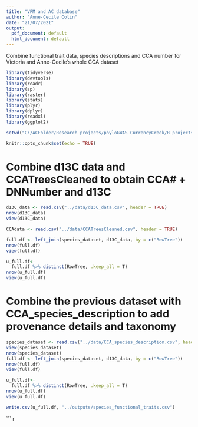 ```yaml
---
title: "VPM and AC database"
author: "Anne-Cecile Colin"
date: "21/07/2021"
output:
  pdf_document: default
  html_document: default
---
```

Combine functional trait data, species descriptions and CCA number for Victoria and Anne-Cecile's whole CCA dataset

```r

library(tidyverse)
library(devtools)
library(readr)
library(sp)
library(raster)
library(stats)
library(plyr)
library(dplyr)
library(readxl)
library(ggplot2)

setwd("C:/ACFolder/Research projects/phyloGWAS CurrencyCreek/R projects/EucsDroughtTraitsCoordination")

knitr::opts_chunk$set(echo = TRUE)
```

# Combine d13C data and CCATreesCleaned to obtain CCA# + DNNumber and d13C

``` r
d13C_data <- read.csv("../data/d13C_data.csv", header = TRUE)
nrow(d13C_data)
view(d13C_data)

CCAdata <- read.csv("../data/CCATreesCleaned.csv", header = TRUE)

full.df <- left_join(species_dataset, d13C_data, by = c("RowTree"))
nrow(full.df)
view(full.df)

u_full.df<-
  full.df %>% distinct(RowTree, .keep_all = T)
nrow(u_full.df)
view(u_full.df)
```

# Combine the previous dataset with CCA_species_description to add provenance details and taxonomy

``` r
species_dataset <- read.csv("../data/CCA_species_description.csv", header = TRUE)
view(species_dataset)
nrow(species_dataset)
full.df <- left_join(species_dataset, d13C_data, by = c("RowTree"))
nrow(full.df)
view(full.df)

u_full.df<-
  full.df %>% distinct(RowTree, .keep_all = T)
nrow(u_full.df)
view(u_full.df)

write.csv(u_full.df, "../outputs/species_functional_traits.csv")

```

``` r